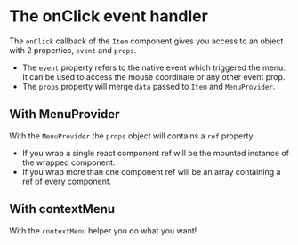 
# The onClick event handler

The `onClick` callback of the `Item` component gives you access to an object with 2 properties, `event` and `props`.

- The `event` property refers to the native event which triggered the menu. It can be used to access the mouse coordinate or any other event prop.
- The `props` property will merge `data` passed to `Item` and `MenuProvider`.

## With MenuProvider

With the `MenuProvider` the `props` object will contains a `ref` property.
- If you wrap a single react component ref will be the mounted instance of the wrapped component.
- If you wrap more than one component ref will be an array containing a ref of every component.

## With contextMenu

With the `contextMenu` helper you do what you want!

<Playground code={theOnClickEventHandler} />





